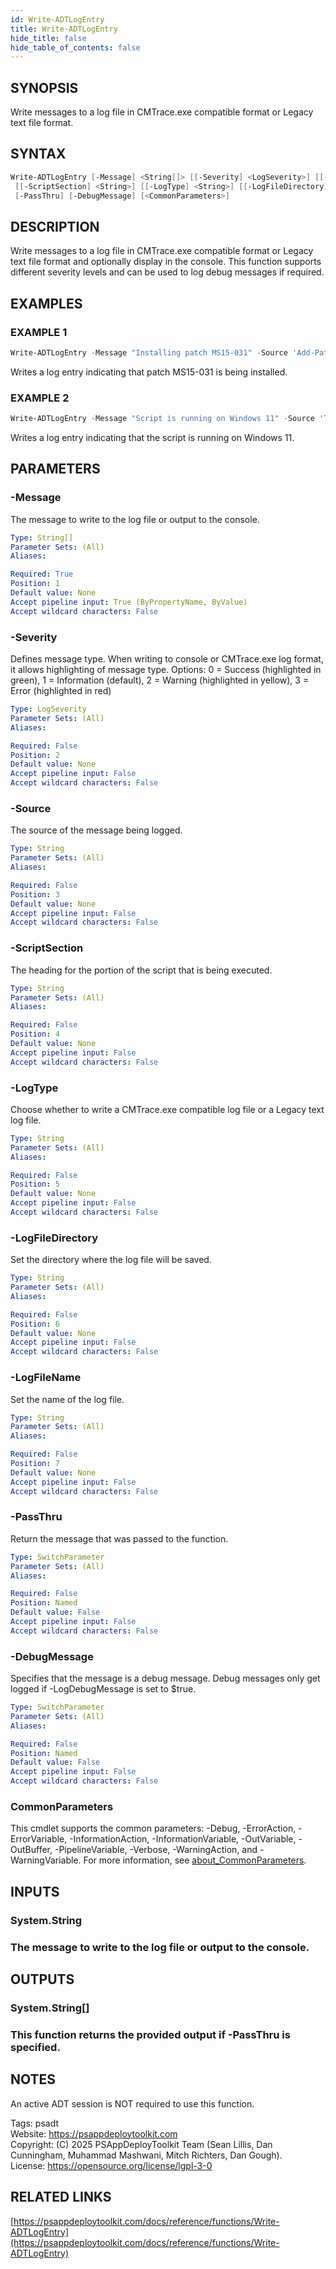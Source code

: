 ```yaml
---
id: Write-ADTLogEntry
title: Write-ADTLogEntry
hide_title: false
hide_table_of_contents: false
---
```


## SYNOPSIS

Write messages to a log file in CMTrace.exe compatible format or Legacy text file format.

## SYNTAX

```powershell
Write-ADTLogEntry [-Message] <String[]> [[-Severity] <LogSeverity>] [[-Source] <String>]
 [[-ScriptSection] <String>] [[-LogType] <String>] [[-LogFileDirectory] <String>] [[-LogFileName] <String>]
 [-PassThru] [-DebugMessage] [<CommonParameters>]
```

## DESCRIPTION

Write messages to a log file in CMTrace.exe compatible format or Legacy text file format and optionally display in the console.
This function supports different severity levels and can be used to log debug messages if required.

## EXAMPLES

### EXAMPLE 1

```powershell
Write-ADTLogEntry -Message "Installing patch MS15-031" -Source 'Add-Patch'
```

Writes a log entry indicating that patch MS15-031 is being installed.

### EXAMPLE 2

```powershell
Write-ADTLogEntry -Message "Script is running on Windows 11" -Source 'Test-ValidOS'
```

Writes a log entry indicating that the script is running on Windows 11.

## PARAMETERS

### -Message

The message to write to the log file or output to the console.

```yaml
Type: String[]
Parameter Sets: (All)
Aliases:

Required: True
Position: 1
Default value: None
Accept pipeline input: True (ByPropertyName, ByValue)
Accept wildcard characters: False
```

### -Severity

Defines message type.
When writing to console or CMTrace.exe log format, it allows highlighting of message type.
Options: 0 = Success (highlighted in green), 1 = Information (default), 2 = Warning (highlighted in yellow), 3 = Error (highlighted in red)

```yaml
Type: LogSeverity
Parameter Sets: (All)
Aliases:

Required: False
Position: 2
Default value: None
Accept pipeline input: False
Accept wildcard characters: False
```

### -Source

The source of the message being logged.

```yaml
Type: String
Parameter Sets: (All)
Aliases:

Required: False
Position: 3
Default value: None
Accept pipeline input: False
Accept wildcard characters: False
```

### -ScriptSection

The heading for the portion of the script that is being executed.

```yaml
Type: String
Parameter Sets: (All)
Aliases:

Required: False
Position: 4
Default value: None
Accept pipeline input: False
Accept wildcard characters: False
```

### -LogType

Choose whether to write a CMTrace.exe compatible log file or a Legacy text log file.

```yaml
Type: String
Parameter Sets: (All)
Aliases:

Required: False
Position: 5
Default value: None
Accept pipeline input: False
Accept wildcard characters: False
```

### -LogFileDirectory

Set the directory where the log file will be saved.

```yaml
Type: String
Parameter Sets: (All)
Aliases:

Required: False
Position: 6
Default value: None
Accept pipeline input: False
Accept wildcard characters: False
```

### -LogFileName

Set the name of the log file.

```yaml
Type: String
Parameter Sets: (All)
Aliases:

Required: False
Position: 7
Default value: None
Accept pipeline input: False
Accept wildcard characters: False
```

### -PassThru

Return the message that was passed to the function.

```yaml
Type: SwitchParameter
Parameter Sets: (All)
Aliases:

Required: False
Position: Named
Default value: False
Accept pipeline input: False
Accept wildcard characters: False
```

### -DebugMessage

Specifies that the message is a debug message.
Debug messages only get logged if -LogDebugMessage is set to $true.

```yaml
Type: SwitchParameter
Parameter Sets: (All)
Aliases:

Required: False
Position: Named
Default value: False
Accept pipeline input: False
Accept wildcard characters: False
```

### CommonParameters

This cmdlet supports the common parameters: -Debug, -ErrorAction, -ErrorVariable, -InformationAction, -InformationVariable, -OutVariable, -OutBuffer, -PipelineVariable, -Verbose, -WarningAction, and -WarningVariable. For more information, see [about_CommonParameters](http://go.microsoft.com/fwlink/?LinkID=113216).

## INPUTS

### System.String

### The message to write to the log file or output to the console.
## OUTPUTS

### System.String[]

### This function returns the provided output if -PassThru is specified.
## NOTES
An active ADT session is NOT required to use this function.

Tags: psadt<br />
Website: https://psappdeploytoolkit.com<br />
Copyright: (C) 2025 PSAppDeployToolkit Team (Sean Lillis, Dan Cunningham, Muhammad Mashwani, Mitch Richters, Dan Gough).<br />
License: https://opensource.org/license/lgpl-3-0

## RELATED LINKS

[https://psappdeploytoolkit.com/docs/reference/functions/Write-ADTLogEntry](https://psappdeploytoolkit.com/docs/reference/functions/Write-ADTLogEntry)

